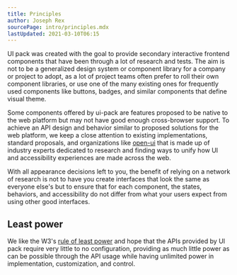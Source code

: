 ```yaml
---
title: Principles
author: Joseph Rex
sourcePage: intro/principles.mdx
lastUpdated: 2021-03-10T06:15
---
```


UI pack was created with the goal to provide secondary interactive frontend components
that have been through a lot of research and tests. The aim is not to be a generalized
design system or component library for a company or project to adopt, as a lot of project
teams often prefer to roll their own component libraries, or use one of the many existing
ones for frequently used components like buttons, badges, and similar components that
define visual theme.

Some components offered by ui-pack are features proposed to be native to the web platform
but may not have good enough cross-browser support. To achieve an API design and behavior
similar to proposed solutions for the web platform, we keep a close attention to existing
implementations, standard proposals, and organizations like [open-ui][1] that is made up
of industry experts dedicated to research and finding ways to unify how UI and
accessibility experiences are made across the web.

With all appearance decisions left to you, the benefit of relying on a network of research
is not to have you create interfaces that look the same as everyone else's but to ensure
that for each component, the states, behaviors, and accessibility do not differ from
what your users expect from using other good interfaces.

## Least power
We like the W3's [rule of least power][2] and hope that the APIs provided by UI pack
require very little to no configuration, providing as much little power as can be possible
through the API usage while having unlimited power in implementation, customization,
and control.


[1]: https://open-ui.org/
[2]: https://www.w3.org/2001/tag/doc/leastPower.html
